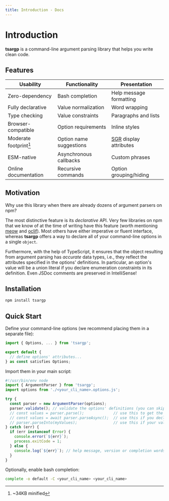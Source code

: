 ```yaml
---
title: Introduction - Docs
---
```


# Introduction

**tsargp** is a command-line argument parsing library that helps you write clean code.

## Features

| Usability              | Functionality           | Presentation             |
| ---------------------- | ----------------------- | ------------------------ |
| Zero-dependency        | Bash completion         | Help message formatting  |
| Fully declarative      | Value normalization     | Word wrapping            |
| Type checking          | Value constraints       | Paragraphs and lists     |
| Browser-compatible     | Option requirements     | Inline styles            |
| Moderate footprint[^1] | Option name suggestions | [SGR] display attributes |
| ESM-native             | Asynchronous callbacks  | Custom phrases           |
| Online documentation   | Recursive commands      | Option grouping/hiding   |

[^1]: ~34KB minified

## Motivation

Why use this library when there are already dozens of argument parsers on npm?

The most distinctive feature is its _declarative_ API. Very few libraries on npm that we know of at
the time of writing have this feature (worth mentioning [meow] and [oclif]). Most
others have either imperative or fluent interface, whereas **tsargp** offers a way to declare all of
your command-line options in a single `object`.

Furthermore, with the help of TypeScript, it ensures that the object resulting from argument parsing
has _accurate_ data types, i.e., they reflect the attributes specified in the options' definitions.
In particular, an option's value will be a union literal if you declare enumeration constraints in
its definition. Even JSDoc comments are preserved in IntelliSense!

## Installation

```sh copy
npm install tsargp
```

## Quick Start

Define your command-line options (we recommend placing them in a separate file):

```ts copy filename="<your_cli_name>.options.ts" /<your_cli_name>/
import { Options, ... } from 'tsargp';

export default {
  // define options' attributes...
} as const satisfies Options;
```

Import them in your main script:

```ts copy filename="<your_cli_name>.ts" {8-10} /<your_cli_name>/
#!/usr/bin/env node
import { ArgumentParser } from 'tsargp';
import options from './<your_cli_name>.options.js';

try {
  const parser = new ArgumentParser(options);
  parser.validate(); // validate the options' definitions (you can skip this in production)
  // const values = parser.parse();             // use this to get the options' values
  // const values = await parser.parseAsync();  // use this if you declare async function options
  // parser.parseInto(myValues);                // use this if your values are enclosed in a class
} catch (err) {
  if (err instanceof Error) {
    console.error(`${err}`);
    process.exitCode = 1;
  } else {
    console.log(`${err}`); // help message, version or completion words
  }
}
```

Optionally, enable bash completion:

```sh copy /<your_cli_name>/
complete -o default -C <your_cli_name> <your_cli_name>
```

[SGR]: https://www.wikiwand.com/en/ANSI_escape_code#SGR_(Select_Graphic_Rendition)_parameters
[meow]: https://www.npmjs.com/package/meow
[oclif]: https://oclif.io/
